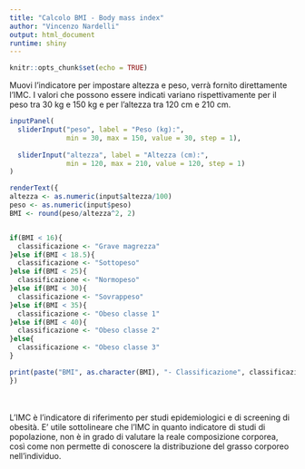 ```yaml
---
title: "Calcolo BMI - Body mass index"
author: "Vincenzo Nardelli"
output: html_document
runtime: shiny
---
```


```r
knitr::opts_chunk$set(echo = TRUE)
```

Muovi l'indicatore per impostare altezza e peso, verrà fornito direttamente l'IMC.
I valori che possono essere indicati variano rispettivamente per il peso tra 30 kg e 150 kg e per l'altezza tra 120 cm e 210 cm.

```r
inputPanel(
  sliderInput("peso", label = "Peso (kg):",
              min = 30, max = 150, value = 30, step = 1),
  
  sliderInput("altezza", label = "Altezza (cm):",
              min = 120, max = 210, value = 120, step = 1)
)

renderText({
altezza <- as.numeric(input$altezza/100)
peso <- as.numeric(input$peso)
BMI <- round(peso/altezza^2, 2)


if(BMI < 16){
  classificazione <- "Grave magrezza"
}else if(BMI < 18.5){
  classificazione <- "Sottopeso"
}else if(BMI < 25){
  classificazione <- "Normopeso"
}else if(BMI < 30){
  classificazione <- "Sovrappeso"
}else if(BMI < 35){
  classificazione <- "Obeso classe 1"
}else if(BMI < 40){
  classificazione <- "Obeso classe 2"
}else{
  classificazione <- "Obeso classe 3"
}

print(paste("BMI", as.character(BMI), "- Classificazione", classificazione))
})
```


<br><br>
L'IMC è l'indicatore di riferimento per studi epidemiologici e di screening di obesità. E' utile sottolineare che l'IMC in quanto indicatore di studi di popolazione, non è in grado di valutare la reale composizione corporea, così come non permette di conoscere la distribuzione del grasso corporeo nell'individuo. 



